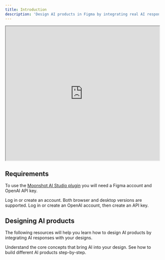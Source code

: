 ```yaml
---
title: Introduction
description: 'Design AI products in Figma by integrating real AI responses'
---
```


<Frame caption="See your design respond to AI">
  <iframe width="100%" height="440px" src="https://www.loom.com/embed/54fab2dff1f8441bad815ff2c9d136bf?sid=8829debc-ca07-4067-a592-1d3b59d63b4d"></iframe>
</Frame>

## Requirements

To use the [Moonshot AI Studio plugin](https://www.figma.com/community) you will need a Figma account and OpenAI API key.

<CardGroup cols={2}>
  <Card
    title="Figma"
    icon="figma"
    href="https://www.figma.com/"
  >
    Log in or create an account. Both browser and desktop versions are supported.
  </Card>
  <Card
    title="OpenAI API key"
    icon="key"
    href="https://platform.openai.com/api-keys"
  >
    Log in or create an OpenAI account, then create an API key.
  </Card>
</CardGroup>

## Designing AI products

The following resources will help you learn how to design AI products by integrating AI responses with your designs.

<CardGroup cols={1}>
  <Card
    title="Learn the basics"
    icon="book"
    href="basics"
    horizontal
  >
    Understand the core concepts that bring AI into your design.
  </Card>
  <Card
    title="View guided examples"
    icon="arrow-progress"
    href="examples"
    horizontal
  >
    See how to build different AI products step-by-step.
  </Card>
</CardGroup>
